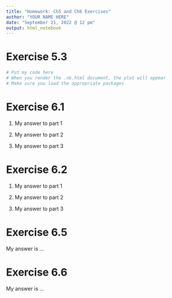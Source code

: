 ```yaml
---
title: "Homework: Ch5 and Ch6 Exercises"
author: "YOUR NAME HERE"
date: "September 21, 2022 @ 12 pm"
output: html_notebook
---
```


# Exercise 5.3 

```r
# Put my code here 
# When you render the .nb.html document, the plot will appear
# Make sure you load the appropriate packages 

```


# Exercise 6.1 

1. My answer to part 1

2. My answer to part 2

3. My answer to part 3 



# Exercise 6.2

1. My answer to part 1

2. My answer to part 2

3. My answer to part 3 



# Exercise 6.5

My answer is ... 



# Exercise 6.6

My answer is ... 



